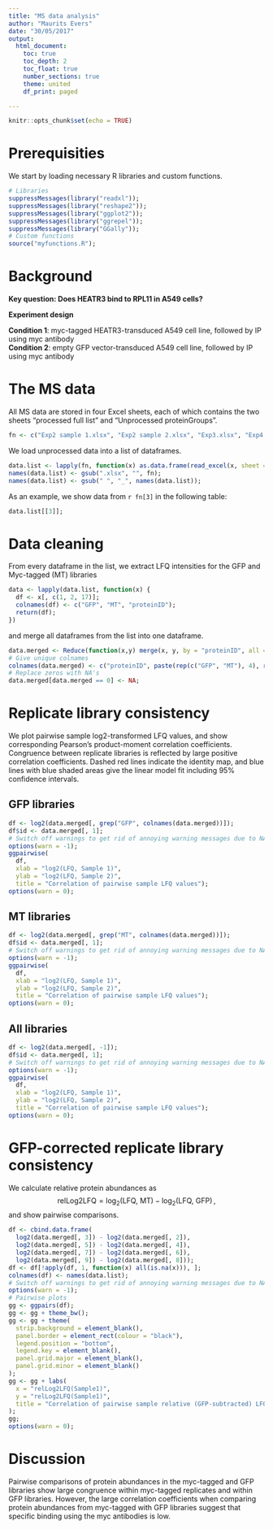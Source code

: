 ```yaml
---
title: "MS data analysis"
author: "Maurits Evers"
date: "30/05/2017"
output: 
  html_document:
    toc: true
    toc_depth: 2
    toc_float: true
    number_sections: true
    theme: united
    df_print: paged

---
```


```r
knitr::opts_chunk$set(echo = TRUE)
```

# Prerequisities

We start by loading necessary R libraries and custom functions.

```r
# Libraries
suppressMessages(library("readxl"));
suppressMessages(library("reshape2"));
suppressMessages(library("ggplot2"));
suppressMessages(library("ggrepel"));
suppressMessages(library("GGally"));
# Custom functions
source("myfunctions.R");
```

# Background

**Key question: Does HEATR3 bind to RPL11 in A549 cells?**

**Experiment design**

**Condition 1**: myc-tagged HEATR3-transduced A549 cell line, followed by IP using myc antibody  
**Condition 2**: empty GFP vector-transduced A549 cell line, followed by IP using myc antibody


# The MS data

All MS data are stored in four Excel sheets, each of which contains the two sheets "processed full list" and "Unprocessed proteinGroups". 
```r
fn <- c("Exp2 sample 1.xlsx", "Exp2 sample 2.xlsx", "Exp3.xlsx", "Exp4.xlsx");
```

We load unprocessed data into a list of dataframes.
```r
data.list <- lapply(fn, function(x) as.data.frame(read_excel(x, sheet = 2)));
names(data.list) <- gsub(".xlsx", "", fn);
names(data.list) <- gsub(" ", "_", names(data.list));
```

As an example, we show data from `r fn[3]` in the following table:
```r
data.list[[3]];
```


# Data cleaning

From every dataframe in the list, we extract LFQ intensities for the GFP and Myc-tagged (MT) libraries
```r
data <- lapply(data.list, function(x) {
  df <- x[, c(1, 2, 17)];
  colnames(df) <- c("GFP", "MT", "proteinID");
  return(df);
})
```

and merge all dataframes from the list into one dataframe.
```r
data.merged <- Reduce(function(x,y) merge(x, y, by = "proteinID", all = TRUE), data);
# Give unique colnames
colnames(data.merged) <- c("proteinID", paste(rep(c("GFP", "MT"), 4), rep(names(data), each = 2), sep = "_"));
# Replace zeros with NA's
data.merged[data.merged == 0] <- NA;
```


# Replicate library consistency

We plot pairwise sample log2-transformed LFQ values, and show corresponding Pearson's product-moment correlation coefficients. Congruence between replicate libraries is reflected by large positive correlation coefficients. Dashed red lines indicate the identity map, and blue lines with blue shaded areas give the linear model fit including 95% confidence intervals. 

## GFP libraries
```r
df <- log2(data.merged[, grep("GFP", colnames(data.merged))]);
df$id <- data.merged[, 1];
# Switch off warnings to get rid of annoying warning messages due to NA's
options(warn = -1);
ggpairwise(
  df,
  xlab = "log2(LFQ, Sample 1)",
  ylab = "log2(LFQ, Sample 2)",
  title = "Correlation of pairwise sample LFQ values");
options(warn = 0);
```

## MT libraries
```r
df <- log2(data.merged[, grep("MT", colnames(data.merged))]);
df$id <- data.merged[, 1];
# Switch off warnings to get rid of annoying warning messages due to NA's
options(warn = -1);
ggpairwise(
  df,
  xlab = "log2(LFQ, Sample 1)",
  ylab = "log2(LFQ, Sample 2)",
  title = "Correlation of pairwise sample LFQ values");
options(warn = 0);
```

## All libraries
```r
df <- log2(data.merged[, -1]);
df$id <- data.merged[, 1];
# Switch off warnings to get rid of annoying warning messages due to NA's
options(warn = -1);
ggpairwise(
  df,
  xlab = "log2(LFQ, Sample 1)",
  ylab = "log2(LFQ, Sample 2)",
  title = "Correlation of pairwise sample LFQ values");
options(warn = 0);
```


# GFP-corrected replicate library consistency
We calculate relative protein abundances as
$$
\text{relLog2LFQ} = \log_2(\text{LFQ, MT}) - \log_2(\text{LFQ, GFP})\,,
$$
and show pairwise comparisons.
```r
df <- cbind.data.frame(
  log2(data.merged[, 3]) - log2(data.merged[, 2]),
  log2(data.merged[, 5]) - log2(data.merged[, 4]),
  log2(data.merged[, 7]) - log2(data.merged[, 6]),
  log2(data.merged[, 9]) - log2(data.merged[, 8]));
df <- df[!apply(df, 1, function(x) all(is.na(x))), ];
colnames(df) <- names(data.list);
# Switch off warnings to get rid of annoying warning messages due to NA's
options(warn = -1);
# Pairwise plots
gg <- ggpairs(df);
gg <- gg + theme_bw();
gg <- gg + theme(
  strip.background = element_blank(),
  panel.border = element_rect(colour = "black"),
  legend.position = "bottom",
  legend.key = element_blank(),
  panel.grid.major = element_blank(),
  panel.grid.minor = element_blank()
);
gg <- gg + labs(
  x = "relLog2LFQ(Sample1)",
  y = "relLog2LFQ(Sample1)",
  title = "Correlation of pairwise sample relative (GFP-subtracted) LFQ values"
);
gg;
options(warn = 0);
```

# Discussion
Pairwise comparisons of protein abundances in the myc-tagged and GFP libraries show large congruence within myc-tagged replicates and within GFP libraries. However, the large correlation coefficients when comparing protein abundances from myc-tagged with GFP libraries suggest that specific binding using the myc antibodies is low. 